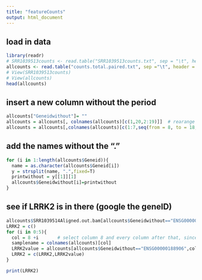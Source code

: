 ---
title: "featureCounts"
output: html_document
---
## load in data
```{r}
library(readr)
# SRR1039513counts <- read.table("SRR1039513counts.txt", sep = "\t", header = T) # one sample
allcounts <- read.table("counts.total.paired.txt", sep ="\t", header = T)      # all samples
# View(SRR1039513counts)
# View(allcounts)
head(allcounts)
```

## insert a new column without the period
```{r}
allcounts["Geneidwithout"]= ""
allcounts = allcounts[, colnames(allcounts)[c(1,20,2:19)]]  # rearange
allcounts = allcounts[,colnames(allcounts)[c(1:7,seq(from = 8, to = 18, by = 2,))]] # remove duplicate columns
```

## add the names without the "."
```{r}
for (i in 1:length(allcounts$Geneid)){
  name = as.character(allcounts$Geneid[i])
  y = strsplit(name, ".",fixed=T)
  printwithout = y[[1]][1]
  allcounts$Geneidwithout[i]=printwithout
}
```

## see if LRRK2 is in there (google the geneID)
```{r}
allcounts$SRR1039514Aligned.out.bam[allcounts$Geneidwithout=="ENSG00000188906"]
LRRK2 = c()
for (i in 0:5){
  col = 8 +i       # select column 8 and every column after that, since I accidentaly imported the .bam and .sorted.bam ;)
  samplename = colnames(allcounts)[col]
  LRRK2value = allcounts[allcounts$Geneidwithout=="ENSG00000188906",col]
  LRRK2 = c(LRRK2,LRRK2value)
}

print(LRRK2)
```